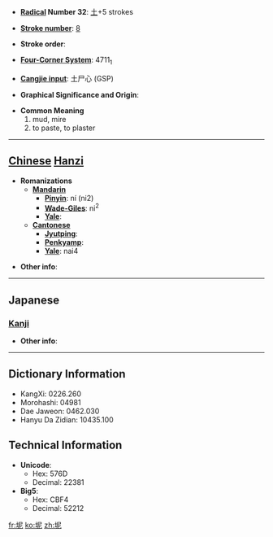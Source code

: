 * '''[[Wiktionary:Chinese radical index| Radical]] Number 32''': [[Wiktionary:Chinese radical index 土|土]]+5 strokes

* '''[[Wiktionary:Chinese total strokes index|Stroke number]]''': [[Wiktionary:Chinese total strokes index 8|8]]

* '''Stroke order''': 

* '''[[Wiktionary:Chinese four corner index|Four-Corner System]]''': 4711<sub>1</sub>

* '''[[Wiktionary:Chinese Cangjie index|Cangjie input]]''': 土尸心 (GSP)

* '''Graphical Significance and Origin''': 

* '''Common Meaning'''
*#mud, mire
*# to paste, to plaster


----

== [[Chinese]] [[Hanzi]] ==

* '''Romanizations'''
** '''[[Mandarin]]'''
*** '''[[Pinyin]]''': ní (ni2)
*** '''[[Wade-Giles]]''': ni<sup>2</sup>
*** '''[[Yale]]''': 
** '''[[Cantonese]]'''
*** '''[[Jyutping]]''':
*** '''[[Penkyamp]]''': 
*** '''[[Yale]]''': nai4

* '''Other info''': 

----

==Japanese==
===[[Kanji]]===
{{kanji|on readings=[[でい]] (dei), [[ない]] (nai), [[で]] (de), [[に]] (ni)
|kun readings=[[どろ]] (doro)
}}

* '''Other info''':  

----

== Dictionary Information ==

* KangXi: 0226.260
* Morohashi: 04981
* Dae Jaweon: 0462.030
* Hanyu Da Zidian: 10435.100

== Technical Information ==

* '''Unicode''':
** Hex: 576D
** Decimal: 22381
* '''Big5''':
** Hex: CBF4
** Decimal: 52212

[[fr:坭]]
[[ko:坭]]
[[zh:坭]]